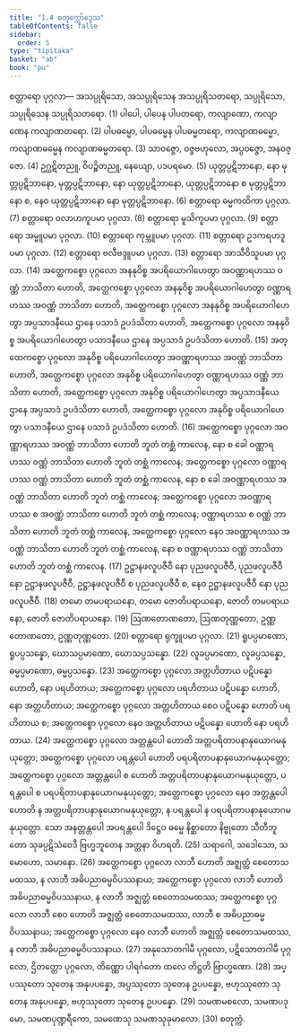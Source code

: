 ```yaml
---
title: "1.4 စတုက္ကော်ဒ္ဒေသ"
tableOfContents: false
sidebar:
  order: 5
type: "tipitaka"
basket: "ab"
book: "pu"
---
```



<DynamicBreadcrumb />

<Division number="10" book="pu">

<Paragraph number="111" book="pu">
<Emphasis>စတ္တာရော ပုဂ္ဂလာ—</Emphasis>
</Paragraph>

<Paragraph number="112" book="pu">
အသပ္ပုရိသော, အသပ္ပုရိသေန အသပ္ပုရိသတရော, သပ္ပုရိသော, သပ္ပုရိသေန သပ္ပုရိသတရော. (1)
</Paragraph>

<Paragraph number="113" book="pu">
ပါပေါ, ပါပေန ပါပတရော, ကလျာဏော, ကလျာဏေန ကလျာဏတရော. (2)
</Paragraph>

<Paragraph number="114" book="pu">
ပါပဓမ္မော, ပါပဓမ္မေန ပါပဓမ္မတရော, ကလျာဏဓမ္မော, ကလျာဏဓမ္မေန ကလျာဏဓမ္မတရော. (3)
</Paragraph>

<Paragraph number="115" book="pu">
သာဝဇ္ဇော, ဝဇ္ဇဗဟုလော, အပ္ပဝဇ္ဇော, အနဝဇ္ဇော. (4)
</Paragraph>

<Paragraph number="116" book="pu">
ဥဂ္ဃဋိတညူ, ဝိပဉ္စိတညူ, နေယျော, ပဒပရမော. (5)
</Paragraph>

<Paragraph number="117" book="pu">
ယုတ္တပ္ပဋိဘာနော, နော မုတ္တပ္ပဋိဘာနော, မုတ္တပ္ပဋိဘာနော, နော ယုတ္တပ္ပဋိဘာနော, ယုတ္တပ္ပဋိဘာနော စ မုတ္တပ္ပဋိဘာနော စ, နေဝ ယုတ္တပ္ပဋိဘာနော နော မုတ္တပ္ပဋိဘာနော. (6)
</Paragraph>

<Paragraph number="118" book="pu">
စတ္တာရော ဓမ္မကထိကာ ပုဂ္ဂလာ. (7)
</Paragraph>

<Paragraph number="119" book="pu">
စတ္တာရော ဝလာဟကူပမာ ပုဂ္ဂလာ. (8)
</Paragraph>

<Paragraph number="120" book="pu">
စတ္တာရော မူသိကူပမာ ပုဂ္ဂလာ. (9)
</Paragraph>

<Paragraph number="121" book="pu">
စတ္တာရော အမ္ဗူပမာ ပုဂ္ဂလာ. (10)
</Paragraph>

<Paragraph number="122" book="pu">
စတ္တာရော ကုမ္ဘူပမာ ပုဂ္ဂလာ. (11)
</Paragraph>

<Paragraph number="123" book="pu">
စတ္တာရော ဥဒကရဟဒူပမာ ပုဂ္ဂလာ. (12)
</Paragraph>

<Paragraph number="124" book="pu">
စတ္တာရော ဗလီဗဒ္ဒူပမာ ပုဂ္ဂလာ. (13)
</Paragraph>

<Paragraph number="125" book="pu">
စတ္တာရော အာသီဝိသူပမာ ပုဂ္ဂလာ. (14)
</Paragraph>

<Paragraph number="126" book="pu">
အတ္ထေကစ္စော ပုဂ္ဂလော အနနုဝိစ္စ အပရိယောဂါဟေတွာ အဝဏ္ဏာရဟဿ ဝဏ္ဏံ ဘာသိတာ ဟောတိ, အတ္ထေကစ္စော ပုဂ္ဂလော အနနုဝိစ္စ အပရိယောဂါဟေတွာ ဝဏ္ဏာရဟဿ အဝဏ္ဏံ ဘာသိတာ ဟောတိ, အတ္ထေကစ္စော ပုဂ္ဂလော အနနုဝိစ္စ အပရိယောဂါဟေတွာ အပ္ပသာဒနီယေ ဌာနေ ပသာဒံ ဥပဒံသိတာ ဟောတိ, အတ္ထေကစ္စော ပုဂ္ဂလော အနနုဝိစ္စ အပရိယောဂါဟေတွာ ပသာဒနီယေ ဌာနေ အပ္ပသာဒံ ဥပဒံသိတာ ဟောတိ. (15)
</Paragraph>

<Paragraph number="127" book="pu">
အတ္ထေကစ္စော ပုဂ္ဂလော အနုဝိစ္စ ပရိယောဂါဟေတွာ အဝဏ္ဏာရဟဿ အဝဏ္ဏံ ဘာသိတာ ဟောတိ, အတ္ထေကစ္စော ပုဂ္ဂလော အနုဝိစ္စ ပရိယောဂါဟေတွာ ဝဏ္ဏာရဟဿ ဝဏ္ဏံ ဘာသိတာ ဟောတိ, အတ္ထေကစ္စော ပုဂ္ဂလော အနုဝိစ္စ ပရိယောဂါဟေတွာ အပ္ပသာဒနီယေ ဌာနေ အပ္ပသာဒံ ဥပဒံသိတာ ဟောတိ, အတ္ထေကစ္စော ပုဂ္ဂလော အနုဝိစ္စ ပရိယောဂါဟေတွာ ပသာဒနီယေ ဌာနေ ပသာဒံ ဥပဒံသိတာ ဟောတိ. (16)
</Paragraph>

<Paragraph number="128" book="pu">
အတ္ထေကစ္စော ပုဂ္ဂလော အဝဏ္ဏာရဟဿ အဝဏ္ဏံ ဘာသိတာ ဟောတိ ဘူတံ တစ္ဆံ ကာလေန, နော စ ခေါ ဝဏ္ဏာရဟဿ ဝဏ္ဏံ ဘာသိတာ ဟောတိ ဘူတံ တစ္ဆံ ကာလေန; အတ္ထေကစ္စော ပုဂ္ဂလော ဝဏ္ဏာရဟဿ ဝဏ္ဏံ ဘာသိတာ ဟောတိ ဘူတံ တစ္ဆံ ကာလေန, နော စ ခေါ အဝဏ္ဏာရဟဿ အဝဏ္ဏံ ဘာသိတာ ဟောတိ ဘူတံ တစ္ဆံ ကာလေန; အတ္ထေကစ္စော ပုဂ္ဂလော အဝဏ္ဏာရဟဿ စ အဝဏ္ဏံ ဘာသိတာ ဟောတိ ဘူတံ တစ္ဆံ ကာလေန; ဝဏ္ဏာရဟဿ စ ဝဏ္ဏံ ဘာသိတာ ဟောတိ ဘူတံ တစ္ဆံ ကာလေန, အတ္ထေကစ္စော ပုဂ္ဂလော နေဝ အဝဏ္ဏာရဟဿ အဝဏ္ဏံ ဘာသိတာ ဟောတိ ဘူတံ တစ္ဆံ ကာလေန, နော စ ဝဏ္ဏာရဟဿ ဝဏ္ဏံ ဘာသိတာ ဟောတိ ဘူတံ တစ္ဆံ ကာလေန. (17)
</Paragraph>

<Paragraph number="129" book="pu">
ဥဋ္ဌာနဖလူပဇီဝီ နော ပုညဖလူပဇီဝီ, ပုညဖလူပဇီဝီ နော ဥဋ္ဌာနဖလူပဇီဝီ, ဥဋ္ဌာနဖလူပဇီဝီ စ ပုညဖလူပဇီဝီ စ, နေဝ ဥဋ္ဌာနဖလူပဇီဝီ နော ပုညဖလူပဇီဝီ. (18)
</Paragraph>

<Paragraph number="130" book="pu">
တမော တမပရာယနော, တမော ဇောတိပရာယနော, ဇောတိ တမပရာယနော, ဇောတိ ဇောတိပရာယနော. (19)
</Paragraph>

<Paragraph number="131" book="pu">
ဩဏတောဏတော, ဩဏတုဏ္ဏတော, ဥဏ္ဏတောဏတော, ဥဏ္ဏတုဏ္ဏတော. (20)
</Paragraph>

<Paragraph number="132" book="pu">
စတ္တာရော ရုက္ခူပမာ ပုဂ္ဂလာ. (21)
</Paragraph>

<Paragraph number="133" book="pu">
ရူပပ္ပမာဏော, ရူပပ္ပသန္နော, ဃောသပ္ပမာဏော, ဃောသပ္ပသန္နော. (22)
</Paragraph>

<Paragraph number="134" book="pu">
လူခပ္ပမာဏော, လူခပ္ပသန္နော, ဓမ္မပ္ပမာဏော, ဓမ္မပ္ပသန္နော. (23)
</Paragraph>

<Paragraph number="135" book="pu">
အတ္ထေကစ္စော ပုဂ္ဂလော အတ္တဟိတာယ ပဋိပန္နော ဟောတိ, နော ပရဟိတာယ; အတ္ထေကစ္စော ပုဂ္ဂလော ပရဟိတာယ ပဋိပန္နော ဟောတိ, နော အတ္တဟိတာယ; အတ္ထေကစ္စော ပုဂ္ဂလော အတ္တဟိတာယ စေဝ ပဋိပန္နော ဟောတိ ပရဟိတာယ စ; အတ္ထေကစ္စော ပုဂ္ဂလော နေဝ အတ္တဟိတာယ ပဋိပန္နော ဟောတိ နော ပရဟိတာယ. (24)
</Paragraph>

<Paragraph number="136" book="pu">
အတ္ထေကစ္စော ပုဂ္ဂလော အတ္တန္တပေါ ဟောတိ အတ္တပရိတာပနာနုယောဂမနုယုတ္တော; အတ္ထေကစ္စော ပုဂ္ဂလော ပရန္တပေါ ဟောတိ ပရပရိတာပနာနုယောဂမနုယုတ္တော; အတ္ထေကစ္စော ပုဂ္ဂလော အတ္တန္တပေါ စ ဟောတိ အတ္တပရိတာပနာနုယောဂမနုယုတ္တော, ပရန္တပေါ စ ပရပရိတာပနာနုယောဂမနုယုတ္တော; အတ္ထေကစ္စော ပုဂ္ဂလော နေဝ အတ္တန္တပေါ ဟောတိ န အတ္တပရိတာပနာနုယောဂမနုယုတ္တော, န ပရန္တပေါ န ပရပရိတာပနာနုယောဂမနုယုတ္တော. သော အနတ္တန္တပေါ အပရန္တပေါ ဒိဋ္ဌေဝ ဓမ္မေ နိစ္ဆာတော နိဗ္ဗုတော သီတီဘူတော သုခပ္ပဋိသံဝေဒီ ဗြဟ္မဘူတေန အတ္တနာ ဝိဟရတိ. (25)
</Paragraph>

<Paragraph number="137" book="pu">
သရာဂေါ, သဒေါသော, သမောဟော, သမာနော. (26)
</Paragraph>

<Paragraph number="138" book="pu">
အတ္ထေကစ္စော ပုဂ္ဂလော လာဘီ ဟောတိ အဇ္ဈတ္တံ စေတောသမထဿ, န လာဘီ အဓိပညာဓမ္မဝိပဿနာယ; အတ္ထေကစ္စော ပုဂ္ဂလော လာဘီ ဟောတိ အဓိပညာဓမ္မဝိပဿနာယ, န လာဘီ အဇ္ဈတ္တံ စေတောသမထဿ; အတ္ထေကစ္စော ပုဂ္ဂလော လာဘီ စေဝ ဟောတိ အဇ္ဈတ္တံ စေတောသမထဿ, လာဘီ စ အဓိပညာဓမ္မဝိပဿနာယ; အတ္ထေကစ္စော ပုဂ္ဂလော နေဝ လာဘီ ဟောတိ အဇ္ဈတ္တံ စေတောသမထဿ, န လာဘီ အဓိပညာဓမ္မဝိပဿနာယ. (27)
</Paragraph>

<Paragraph number="139" book="pu">
အနုသောတဂါမီ ပုဂ္ဂလော, ပဋိသောတဂါမီ ပုဂ္ဂလော, ဌိတတ္တော ပုဂ္ဂလော, တိဏ္ဏော ပါရင်္ဂတော ထလေ တိဋ္ဌတိ ဗြာဟ္မဏော. (28)
</Paragraph>

<Paragraph number="140" book="pu">
အပ္ပဿုတော သုတေန အနုပပန္နော, အပ္ပဿုတော သုတေန ဥပပန္နော, ဗဟုဿုတော သုတေန အနုပပန္နော, ဗဟုဿုတော သုတေန ဥပပန္နော. (29)
</Paragraph>

<Paragraph number="141" book="pu">
သမဏမစလော, သမဏပဒုမော, သမဏပုဏ္ဍရီကော, သမဏေသု သမဏသုခုမာလော. (30)

</Paragraph>
</Division>

<Paragraph number="142" type="center" book="pu">
စတုက္ကံ.
</Paragraph>